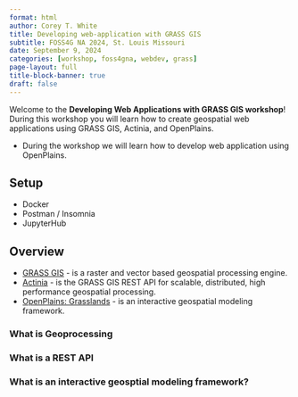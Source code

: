 ```yaml
---
format: html
author: Corey T. White
title: Developing web-application with GRASS GIS 
subtitle: FOSS4G NA 2024, St. Louis Missouri
date: September 9, 2024
categories: [workshop, foss4gna, webdev, grass]
page-layout: full
title-block-banner: true
draft: false
---
```


Welcome to the **Developing Web Applications with GRASS GIS workshop**! During this workshop you will learn how to create geospatial web applications using GRASS GIS, Actinia, and OpenPlains. 

- During the workshop we will learn how to develop web application using OpenPlains.

## Setup

- Docker
- Postman / Insomnia
- JupyterHub

## Overview

* [GRASS GIS](https://grass.osgeo.org/) - is a raster and vector based geospatial processing engine.
* [Actinia](https://actinia-org.github.io/actinia-core/) - is the GRASS GIS REST API for scalable, distributed, high performance geospatial processing.
* [OpenPlains: Grasslands]() - is an interactive geospatial modeling framework.

### What is Geoprocessing

### What is a REST API

### What is an interactive geosptial modeling framework?


